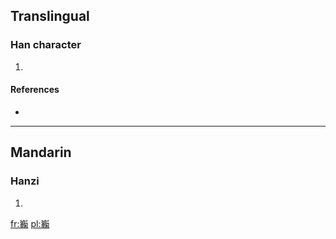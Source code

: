 ==Translingual==

===Han character===
{{Han char|rn=46|rad=山|as=17|sn=20|four=|canj=山廿十木 (UTJD)}}

# {{defn|Han|sort=山17}}

====References====
* {{Han ref|kx=0322.230|dkj=08617|dj=0622.350|hdz=10806.090|uh=5DC8|ud=24008}}

----

==Mandarin==

===Hanzi===
{{cmn-hanzi|pin=[[jú]] ([[ju2]])|wg=chü<sup>2</sup>}}

# {{defn|lang=cmn|sort=山17}}

[[fr:巈]]
[[pl:巈]]